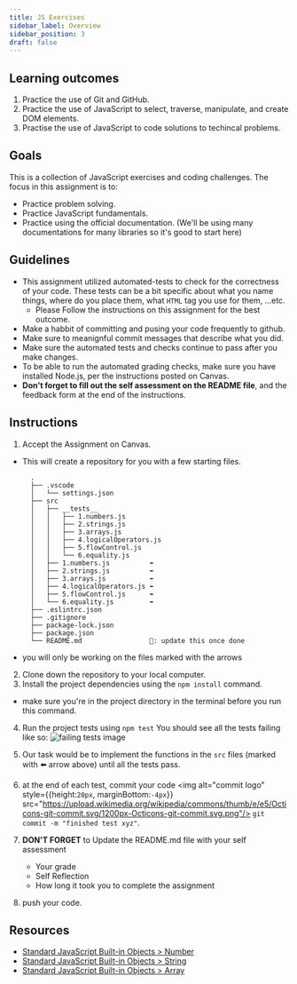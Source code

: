 ```yaml
---
title: JS Exercises
sidebar_label: Overview
sidebar_position: 3
draft: false
---
```

## Learning outcomes
1. Practice the use of Git and GitHub.
2. Practice the use of JavaScript to select, traverse, manipulate, and create DOM elements. 
3. Practise the use of JavaScript to code solutions to techincal problems.

## Goals
This is a collection of JavaScript exercises and coding challenges. The focus in this assignment is to:
- Practice problem solving.
- Practice JavaScript fundamentals.
- Practice using the official documentation. (We'll be using many documentations for many libraries so it's good to start here) 


## Guidelines
* This assignment utilized automated-tests to check for the correctness of your code. These tests can be a bit specific about what you name things, where do you place them, what `HTML` tag you use for them, ...etc. 
  * Please Follow the instructions on this assignment for the best outcome.
* Make a habbit of committing and pusing your code frequently to github.
* Make sure to meanignful commit messages that describe what you did.
* Make sure the automated tests and checks continue to pass after you make changes.
* To be able to run the automated grading checks, make sure you have installed Node.js, per the instructions posted on Canvas.
* **Don't forget to fill out the self assessment on the README file**, and the feedback form at the end of the instructions.

## Instructions
1. Accept the Assignment on Canvas.
  * This will create a repository for you with a few starting files.
    ```
      .
      ├── .vscode
      │   └── settings.json
      ├── src
      │   ├── __tests__
      │   │   ├── 1.numbers.js
      │   │   ├── 2.strings.js
      │   │   ├── 3.arrays.js
      │   │   ├── 4.logicalOperators.js
      │   │   ├── 5.flowControl.js
      │   │   └── 6.equality.js
      │   ├── 1.numbers.js          ⬅️
      │   ├── 2.strings.js          ⬅️
      │   ├── 3.arrays.js           ⬅️
      │   ├── 4.logicalOperators.js ⬅️
      │   ├── 5.flowControl.js      ⬅️
      │   └── 6.equality.js         ⬅️
      ├── .eslintrc.json
      ├── .gitignore
      ├── package-lock.json
      ├── package.json
      └── README.md                 🔼: update this once done
    ```
  * you will only be working on the files marked with the arrows
2. Clone down the repository to your local computer.
3. Install the project dependencies using the `npm install` command.
  * make sure you're in the project directory in the terminal before you run this command.
4. Run the project tests using `npm test`
  You should see all the tests failing like so:
  ![failing tests image](assets/failing_tests.png)

5. Our task would be to implement the functions in the `src` files (marked with ⬅️ arrow above) until all the tests pass.
6. at the end of each test, commit your code <img alt="commit logo" style={{height:`20px`, marginBottom:`-4px`}} src="https://upload.wikimedia.org/wikipedia/commons/thumb/e/e5/Octicons-git-commit.svg/1200px-Octicons-git-commit.svg.png"/> `git commit -m "finished test xyz"`. 

7. **DON'T FORGET** to Update the README.md file with your self assessment
    * Your grade
    * Self Reflection
    * How long it took you to complete the assignment
8. push your code.


## Resources
- [Standard JavaScript Built-in Objects > Number](https://developer.mozilla.org/en-US/docs/Web/JavaScript/Reference/Global_Objects/Number)
- [Standard JavaScript Built-in Objects > String](https://developer.mozilla.org/en-US/docs/Web/JavaScript/Reference/Global_Objects/String)
- [Standard JavaScript Built-in Objects > Array](https://developer.mozilla.org/en-US/docs/Web/JavaScript/Reference/Global_Objects/Array)
